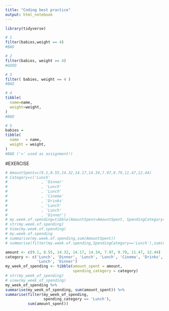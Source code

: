 ```yaml
---
title: "Coding best practice"
output: html_notebook
---
```

```r
library(tidyverse)
```

```r
# 1
filter(babies,weight == 4)
#BAD

# 2
filter(babies, weight == 4)
#GOOD

# 3
filter( babies, weight == 4 )
#BAD

# 4 
tibble(
  name=name,
  weight=weight,
)
#BAD

# 5
babies = 
tibble(
  name   = name,
  weight = weight,
)
#BAD ('=' used as assignment!)
```

#EXERCISE
```r
# AmountSpent=c(9.1,8.55,14.32,14.17,14.34,7.97,9.79,11.47,12.44)
# Category=c('Lunch'
#               , 'Dinner'
#               , 'Lunch'
#               , 'Lunch'
#               , 'Cinema'
#               , 'Drinks'
#               , 'Lunch'
#               , 'Lunch'
#               , 'Dinner')
# my.week.of.spending=tibble(AmountSpent=AmountSpent, SpendingCategory=Category)
# str(my.week.of.spending)
# View(my.week.of.spending)
# my.week.of.spending
# summarise(my.week.of.spending,sum(AmountSpent))
# summarise(filter(my.week.of.spending,SpendingCategory=='Lunch'),sum(AmountSpent))

amount <- c(9.1, 8.55, 14.32, 14.17, 14.34, 7.97, 9.79, 11.47, 12.44)
category <- c('Lunch', 'Dinner', 'Lunch', 'Lunch', 'Cinema', 'Drinks', 'Lunch', 
              'Lunch', 'Dinner')
my_week_of_spending <- tibble(amount_spent = amount, 
                              spending_category = category)
# str(my_week_of_spending)
# view(my_week_of_spending)
my_week_of_spending %>% 
summarise(my_week_of_spending, sum(amount_spent)) %>% 
summarise(filter(my_week_of_spending, 
                 spending_category == 'Lunch'), 
          sum(amount_spent))
```

